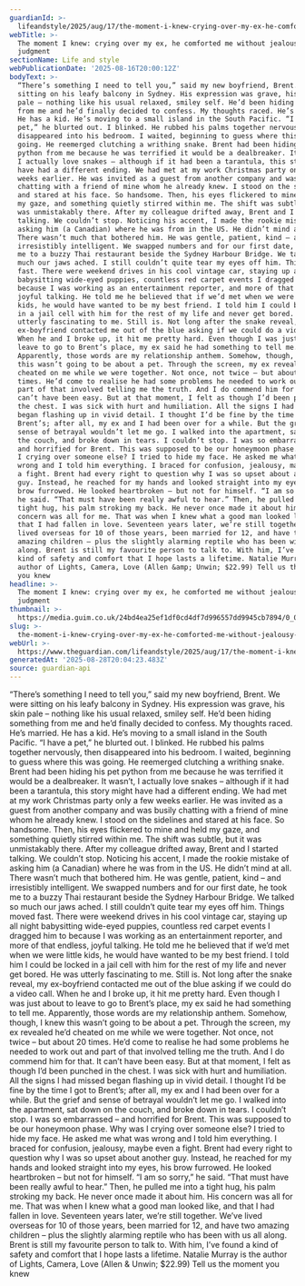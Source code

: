 ```yaml
---
guardianId: >-
  lifeandstyle/2025/aug/17/the-moment-i-knew-crying-over-my-ex-he-comforted-me-without-jealousy-or-judgment
webTitle: >-
  The moment I knew: crying over my ex, he comforted me without jealousy or
  judgment
sectionName: Life and style
webPublicationDate: '2025-08-16T20:00:12Z'
bodyText: >-
  “There’s something I need to tell you,” said my new boyfriend, Brent. We were
  sitting on his leafy balcony in Sydney. His expression was grave, his skin
  pale – nothing like his usual relaxed, smiley self. He’d been hiding something
  from me and he’d finally decided to confess. My thoughts raced. He’s married.
  He has a kid. He’s moving to a small island in the South Pacific. “I have a
  pet,” he blurted out. I blinked. He rubbed his palms together nervously, then
  disappeared into his bedroom. I waited, beginning to guess where this was
  going. He reemerged clutching a writhing snake. Brent had been hiding his pet
  python from me because he was terrified it would be a dealbreaker. It wasn’t,
  I actually love snakes – although if it had been a tarantula, this story might
  have had a different ending. We had met at my work Christmas party only a few
  weeks earlier. He was invited as a guest from another company and was busily
  chatting with a friend of mine whom he already knew. I stood on the sidelines
  and stared at his face. So handsome. Then, his eyes flickered to mine and held
  my gaze, and something quietly stirred within me. The shift was subtle, but it
  was unmistakably there. After my colleague drifted away, Brent and I started
  talking. We couldn’t stop. Noticing his accent, I made the rookie mistake of
  asking him (a Canadian) where he was from in the US. He didn’t mind at all.
  There wasn’t much that bothered him. He was gentle, patient, kind – and
  irresistibly intelligent. We swapped numbers and for our first date, he took
  me to a buzzy Thai restaurant beside the Sydney Harbour Bridge. We talked so
  much our jaws ached. I still couldn’t quite tear my eyes off him. Things moved
  fast. There were weekend drives in his cool vintage car, staying up all night
  babysitting wide-eyed puppies, countless red carpet events I dragged him to
  because I was working as an entertainment reporter, and more of that endless,
  joyful talking. He told me he believed that if we’d met when we were little
  kids, he would have wanted to be my best friend. I told him I could be locked
  in a jail cell with him for the rest of my life and never get bored. He was
  utterly fascinating to me. Still is. Not long after the snake reveal, my
  ex-boyfriend contacted me out of the blue asking if we could do a video call.
  When he and I broke up, it hit me pretty hard. Even though I was just about to
  leave to go to Brent’s place, my ex said he had something to tell me.
  Apparently, those words are my relationship anthem. Somehow, though, I knew
  this wasn’t going to be about a pet. Through the screen, my ex revealed he’d
  cheated on me while we were together. Not once, not twice – but about 20
  times. He’d come to realise he had some problems he needed to work out and
  part of that involved telling me the truth. And I do commend him for that. It
  can’t have been easy. But at that moment, I felt as though I’d been punched in
  the chest. I was sick with hurt and humiliation. All the signs I had missed
  began flashing up in vivid detail. I thought I’d be fine by the time I got to
  Brent’s; after all, my ex and I had been over for a while. But the grief and
  sense of betrayal wouldn’t let me go. I walked into the apartment, sat down on
  the couch, and broke down in tears. I couldn’t stop. I was so embarrassed –
  and horrified for Brent. This was supposed to be our honeymoon phase. Why was
  I crying over someone else? I tried to hide my face. He asked me what was
  wrong and I told him everything. I braced for confusion, jealousy, maybe even
  a fight. Brent had every right to question why I was so upset about another
  guy. Instead, he reached for my hands and looked straight into my eyes, his
  brow furrowed. He looked heartbroken – but not for himself. “I am so sorry,”
  he said. “That must have been really awful to hear.” Then, he pulled me into a
  tight hug, his palm stroking my back. He never once made it about him. His
  concern was all for me. That was when I knew what a good man looked like, and
  that I had fallen in love. Seventeen years later, we’re still together. We’ve
  lived overseas for 10 of those years, been married for 12, and have two
  amazing children – plus the slightly alarming reptile who has been with us all
  along. Brent is still my favourite person to talk to. With him, I’ve found a
  kind of safety and comfort that I hope lasts a lifetime. Natalie Murray is the
  author of Lights, Camera, Love (Allen &amp; Unwin; $22.99) Tell us the moment
  you knew
headline: >-
  The moment I knew: crying over my ex, he comforted me without jealousy or
  judgment
thumbnail: >-
  https://media.guim.co.uk/24bd4ea25ef1df0cd4df7d996557dd9945cb7894/0_0_2500_2000/500.jpg
slug: >-
  the-moment-i-knew-crying-over-my-ex-he-comforted-me-without-jealousy-or-judgment
webUrl: >-
  https://www.theguardian.com/lifeandstyle/2025/aug/17/the-moment-i-knew-crying-over-my-ex-he-comforted-me-without-jealousy-or-judgment
generatedAt: '2025-08-28T20:04:23.483Z'
source: guardian-api
---
```

“There’s something I need to tell you,” said my new boyfriend, Brent. We were sitting on his leafy balcony in Sydney. His expression was grave, his skin pale – nothing like his usual relaxed, smiley self. He’d been hiding something from me and he’d finally decided to confess. My thoughts raced. He’s married. He has a kid. He’s moving to a small island in the South Pacific. “I have a pet,” he blurted out. I blinked. He rubbed his palms together nervously, then disappeared into his bedroom. I waited, beginning to guess where this was going. He reemerged clutching a writhing snake. Brent had been hiding his pet python from me because he was terrified it would be a dealbreaker. It wasn’t, I actually love snakes – although if it had been a tarantula, this story might have had a different ending. We had met at my work Christmas party only a few weeks earlier. He was invited as a guest from another company and was busily chatting with a friend of mine whom he already knew. I stood on the sidelines and stared at his face. So handsome. Then, his eyes flickered to mine and held my gaze, and something quietly stirred within me. The shift was subtle, but it was unmistakably there. After my colleague drifted away, Brent and I started talking. We couldn’t stop. Noticing his accent, I made the rookie mistake of asking him (a Canadian) where he was from in the US. He didn’t mind at all. There wasn’t much that bothered him. He was gentle, patient, kind – and irresistibly intelligent. We swapped numbers and for our first date, he took me to a buzzy Thai restaurant beside the Sydney Harbour Bridge. We talked so much our jaws ached. I still couldn’t quite tear my eyes off him. Things moved fast. There were weekend drives in his cool vintage car, staying up all night babysitting wide-eyed puppies, countless red carpet events I dragged him to because I was working as an entertainment reporter, and more of that endless, joyful talking. He told me he believed that if we’d met when we were little kids, he would have wanted to be my best friend. I told him I could be locked in a jail cell with him for the rest of my life and never get bored. He was utterly fascinating to me. Still is. Not long after the snake reveal, my ex-boyfriend contacted me out of the blue asking if we could do a video call. When he and I broke up, it hit me pretty hard. Even though I was just about to leave to go to Brent’s place, my ex said he had something to tell me. Apparently, those words are my relationship anthem. Somehow, though, I knew this wasn’t going to be about a pet. Through the screen, my ex revealed he’d cheated on me while we were together. Not once, not twice – but about 20 times. He’d come to realise he had some problems he needed to work out and part of that involved telling me the truth. And I do commend him for that. It can’t have been easy. But at that moment, I felt as though I’d been punched in the chest. I was sick with hurt and humiliation. All the signs I had missed began flashing up in vivid detail. I thought I’d be fine by the time I got to Brent’s; after all, my ex and I had been over for a while. But the grief and sense of betrayal wouldn’t let me go. I walked into the apartment, sat down on the couch, and broke down in tears. I couldn’t stop. I was so embarrassed – and horrified for Brent. This was supposed to be our honeymoon phase. Why was I crying over someone else? I tried to hide my face. He asked me what was wrong and I told him everything. I braced for confusion, jealousy, maybe even a fight. Brent had every right to question why I was so upset about another guy. Instead, he reached for my hands and looked straight into my eyes, his brow furrowed. He looked heartbroken – but not for himself. “I am so sorry,” he said. “That must have been really awful to hear.” Then, he pulled me into a tight hug, his palm stroking my back. He never once made it about him. His concern was all for me. That was when I knew what a good man looked like, and that I had fallen in love. Seventeen years later, we’re still together. We’ve lived overseas for 10 of those years, been married for 12, and have two amazing children – plus the slightly alarming reptile who has been with us all along. Brent is still my favourite person to talk to. With him, I’ve found a kind of safety and comfort that I hope lasts a lifetime. Natalie Murray is the author of Lights, Camera, Love (Allen &amp; Unwin; $22.99) Tell us the moment you knew
